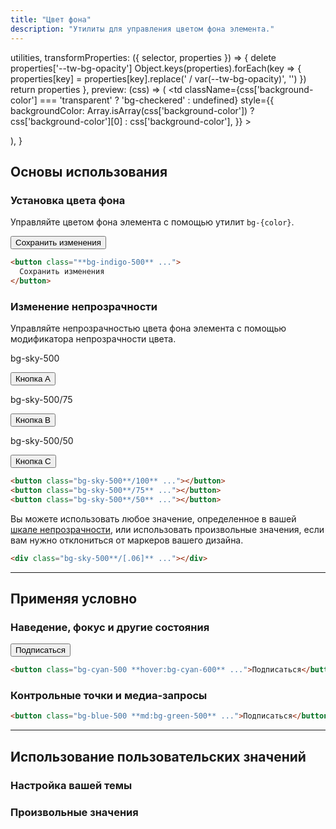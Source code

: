 ```yaml
---
title: "Цвет фона"
description: "Утилиты для управления цветом фона элемента."
---
```



  utilities,
  transformProperties: ({ selector, properties }) => {
    delete properties['--tw-bg-opacity']
    Object.keys(properties).forEach(key => {
      properties[key] = properties[key].replace(' / var(--tw-bg-opacity)', '')
    })
    return properties
  },
  preview: (css) => (
    <td
      className={css['background-color'] === 'transparent' ? 'bg-checkered' : undefined}
      style={{
        backgroundColor: Array.isArray(css['background-color'])
          ? css['background-color'][0]
          : css['background-color'],
      }}
    >
      <div className="w-24" />
    </td>
  ),
}

## Основы использования

### Установка цвета фона

Управляйте цветом фона элемента с помощью утилит `bg-{color}`.

<Example>
  <div class="text-center">
    <button type="button" class="py-2 px-3 bg-indigo-500 text-white text-sm font-semibold rounded-md shadow focus:outline-none" tabindex="-1">
      Сохранить изменения
    </button>
  </div>
</Example>

```html
<button class="**bg-indigo-500** ...">
  Сохранить изменения
</button>
```

### Изменение непрозрачности

Управляйте непрозрачностью цвета фона элемента с помощью модификатора непрозрачности цвета.

<Example>
  <div class="grid grid-cols-1 gap-4 sm:grid-cols-3 text-sm text-white">
    <div class="flex flex-col items-center shrink-0">
      <p class="font-medium text-sm text-gray-500 font-mono text-center mb-3">bg-sky-500</p>
      <button class="px-4 py-2 font-semibold text-sm bg-sky-500 text-white rounded-md shadow-sm opacity-100">Кнопка A</button>
    </div>
    <div class="flex flex-col items-center shrink-0">
      <p class="font-medium text-sm text-gray-500 font-mono text-center mb-3">bg-sky-500/75</p>
      <button class="px-4 py-2 font-semibold text-sm bg-sky-500/75 text-white rounded-md shadow-sm opacity-100">Кнопка B</button>
    </div>
    <div class="flex flex-col items-center shrink-0">
      <p class="font-medium text-sm text-gray-500 font-mono text-center mb-3">bg-sky-500/50</p>
      <button class="px-4 py-2 font-semibold text-sm bg-sky-500/50 text-white rounded-md shadow-sm opacity-100">Кнопка C</button>
    </div>
  </div>
</Example>

```html
<button class="bg-sky-500**/100** ..."></button>
<button class="bg-sky-500**/75** ..."></button>
<button class="bg-sky-500**/50** ..."></button>
```

Вы можете использовать любое значение, определенное в вашей [шкале непрозрачности](/docs/opacity), или использовать произвольные значения, если вам нужно отклониться от маркеров вашего дизайна.

```html
<div class="bg-sky-500**/[.06]** ..."></div>
```

---

## <Heading ignore>Применяя условно</Heading>

### <Heading ignore>Наведение, фокус и другие состояния</Heading>

<HoverFocusAndOtherStates featuredClass="bg-cyan-600">

<Example hint="Try hovering over the button to see the background color change">
  <div class="text-center">
    <button type="button" class="py-2 px-3 bg-cyan-500 hover:bg-cyan-600 text-white text-sm font-semibold rounded-md shadow focus:outline-none" tabindex="-1">
      Подписаться
    </button>
  </div>
</Example>

```html
<button class="bg-cyan-500 **hover:bg-cyan-600** ...">Подписаться</button>
```

</HoverFocusAndOtherStates>


### <Heading ignore>Контрольные точки и медиа-запросы</Heading>

<BreakpointsAndMediaQueries featuredClass="bg-green-500">

```html
<button class="bg-blue-500 **md:bg-green-500** ...">Подписаться</button>
```

</BreakpointsAndMediaQueries>

---

## Использование пользовательских значений

### Настройка вашей темы

<CustomizePluginColors name="background" configKey="backgroundColor" />

### Произвольные значения

<ArbitraryValues property="color" featuredClass="text-[#50d71e]" element="p" />
